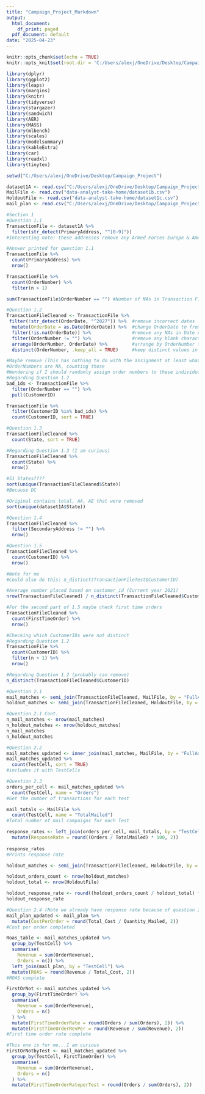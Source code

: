 ```yaml
---
title: "Campaign_Project_Markdown"
output:
  html_document:
    df_print: paged
  pdf_document: default
date: "2025-04-23"
---
```


```r
knitr::opts_chunk$set(echo = TRUE)
knitr::opts_knit$set(root.dir = 'C:/Users/alexj/OneDrive/Desktop/Campaign_Project')
```

```r
library(dplyr)
library(ggplot2)
library(leaps)
library(margins)
library(knitr)
library(tidyverse)
library(stargazer)
library(sandwich)
library(AER)
library(MASS)
library(mlbench)
library(scales)
library(modelsummary)
library(kableExtra)
library(car)
library(readxl)
library(tinytex)
```

```r
setwd("C:/Users/alexj/OneDrive/Desktop/Campaign_Project")
```

```r
dataset1A <- read.csv("C:/Users/alexj/OneDrive/Desktop/Campaign_Project/data-analyst-take-home/dataset1a.csv")
MailFile <- read.csv("data-analyst-take-home/dataset1b.csv")
HoldoutFile <- read.csv("data-analyst-take-home/dataset1c.csv")
mail_plan <- read.csv("C:/Users/alexj/OneDrive/Desktop/Campaign_Project/data-analyst-take-home/mail_plan.csv")
```

```r
#Section 1
#Question 1.1
TransactionFile <- dataset1A %>% 
  filter(str_detect(PrimaryAddress, "^[0-9]"))
#Interesting note: these addresses remove any Armed Forces Europe & Americas (AE & AA)
```

```r
#Answer printed for question 1.1
TransactionFile %>% 
  count(PrimaryAddress) %>% 
  nrow()
```


```r
TransactionFile %>%
  count(OrderNumber) %>% 
  filter(n > 1)
```

```r
sum(TransactionFile$OrderNumber == "") #Number of NAs in Transaction File; Order Number Column
```


```r
#Question 1.2
TransactionFileCleaned <- TransactionFile %>% 
 filter(!str_detect(OrderDate, "^2027")) %>%  #remove incorrect dates
  mutate(OrderDate = as.Date(OrderDate)) %>%  #change OrderDate to from character to Date
  filter(!is.na(OrderDate)) %>%               #remove any NAs in Date column
  filter(OrderNumber != "") %>%               #remove any blank characters in OrderNumber column
  arrange(OrderNumber, OrderDate) %>%         #arrange by OrderNumber then Orderdate
  distinct(OrderNumber, .keep_all = TRUE)     #keep distinct values in OrderNumber that occured first
```



```r
#Maybe remove (This has nothing to do with the assignment at least what the question is asking)
#OrderNumbers are NA, counting those
#Wondering if I should randomly assign order numbers to these individuals
#Regarding Question 1.2
bad_ids <- TransactionFile %>%
  filter(OrderNumber == "") %>%
  pull(CustomerID)

TransactionFile %>%
  filter(CustomerID %in% bad_ids) %>%
  count(CustomerID, sort = TRUE)

```

```r
#Question 1.3
TransactionFileCleaned %>% 
  count(State, sort = TRUE)
```
```r
#Regarding Question 1.3 (I am curious)
TransactionFileCleaned %>%
  count(State) %>%
  nrow()

```
```r
#51 States???? 
sort(unique(TransactionFileCleaned$State))
#Because DC
```


```r
#Original contains total, AA, AE that were removed
sort(unique(dataset1A$State))
```


```r
#Question 1.4
TransactionFileCleaned %>%
  filter(SecondaryAddress != "") %>%
  nrow()
```
```r
#Question 1.5
TransactionFileCleaned %>% 
  count(CustomerID) %>% 
  nrow()

#Note for me
#Could also do this: n_distinct(TransactionFileTest$CustomerID)
```
```r
#Average number placed based on customer_id (Current year 2021)
nrow(TransactionFileCleaned) / n_distinct(TransactionFileCleaned$CustomerID)
```
```r
#For the second part of 1.5 maybe check first time orders
TransactionFileCleaned %>% 
  count(FirstTimeOrder) %>% 
  nrow()
```

```r
#Checking which CustomerIDs were not distinct
#Regarding Question 1.2
TransactionFile %>%
  count(CustomerID) %>%
  filter(n > 1) %>% 
  nrow()
```


```r
#Regarding Question 1.2 (probably can remove)
n_distinct(TransactionFileCleaned$CustomerID)
```
```r
#Question 2.1
mail_matches <- semi_join(TransactionFileCleaned, MailFile, by = "FullAddress")
holdout_matches <- semi_join(TransactionFileCleaned, HoldoutFile, by = "FullAddress")
```

```r
#Question 2.1 Cont.
n_mail_matches <- nrow(mail_matches)
n_holdout_matches <- nrow(holdout_matches)
n_mail_matches
n_holdout_matches
```
```r
#Question 2.2
mail_matches_updated <- inner_join(mail_matches, MailFile, by = "FullAddress")
mail_matches_updated %>%
  count(TestCell, sort = TRUE)
#includes it with TestCells
```

```r
#Question 2.3
orders_per_cell <- mail_matches_updated %>%
  count(TestCell, name = "Orders")
#Get the number of transactions for each test
```

```r
mail_totals <- MailFile %>%
  count(TestCell, name = "TotalMailed")
#Total number of mail campaigns for each Test
```

```r
response_rates <- left_join(orders_per_cell, mail_totals, by = "TestCell") %>%
  mutate(ResponseRate = round((Orders / TotalMailed) * 100, 2))
  
response_rates
#Prints response rate
```

```r
holdout_matches <- semi_join(TransactionFileCleaned, HoldoutFile, by = "FullAddress")
```

```r
holdout_orders_count <- nrow(holdout_matches)
holdout_total <- nrow(HoldoutFile)

holdout_response_rate <- round((holdout_orders_count / holdout_total) * 100, 2)
holdout_response_rate
```
```r
#Question 2.4 (Note we already have response rate because of question 2.3)
mail_plan_updated <- mail_plan %>% 
  mutate(CostPerOrder = round(Total_Cost / Quantity_Mailed, 2))
#Cost per order completed
```

```r
Roas_table <- mail_matches_updated %>% 
  group_by(TestCell) %>% 
  summarise(
    Revenue = sum(OrderRevenue),
    Orders = n()) %>% 
  left_join(mail_plan, by = "TestCell") %>% 
  mutate(ROAS = round(Revenue / Total_Cost, 2))
#ROAS complete
```

```r
FirstOrNot <- mail_matches_updated %>% 
  group_by(FirstTimeOrder) %>% 
  summarise(
    Revenue = sum(OrderRevenue),
    Orders = n()
  ) %>% 
  mutate(FirstTimeOrderRate = round(Orders / sum(Orders), 2)) %>% 
  mutate(FirstTimeOrderRevPer = round(Revenue / sum(Revenue), 2))
#First time order rate complete
```

```r
#This one is for me...I am curious
FirstOrNotbyTest <- mail_matches_updated %>% 
  group_by(TestCell, FirstTimeOrder) %>% 
  summarise(
    Revenue = sum(OrderRevenue),
    Orders = n()
  ) %>% 
  mutate(FirstTimeOrderRateperTest = round(Orders / sum(Orders), 2))
```


